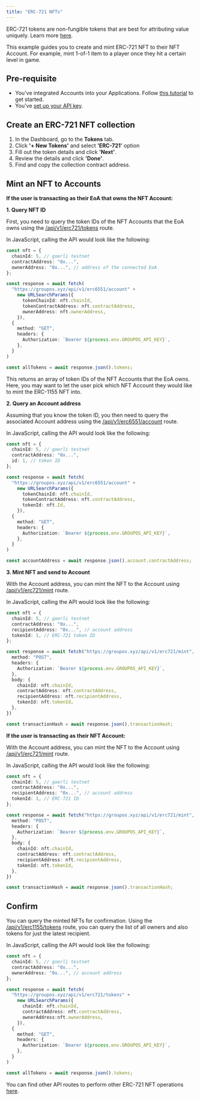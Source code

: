 ```yaml
---
title: "ERC-721 NFTs"
---
```


ERC-721 tokens are non-fungible tokens that are best for attributing value uniquely. Learn more [here](/tokens/erc721/overview).

This example guides you to create and mint ERC-721 NFT to their NFT Account. For example, mint 1-of-1 item to a player once they hit a certain level in game.

## Pre-requisite

- You've integrated Accounts into your Applications. Follow [this tutorial](/nft-accounts/getting-started) to get started.
- You've [set up your API key](/introduction/quickstart).

## Create an ERC-721 NFT collection

1. In the Dashboard, go to the **Tokens** tab.
2. Click **'+ New Tokens'** and select **'ERC-721'** option
3. Fill out the token details and click **'Next'**.
4. Review the details and click **'Done'**.
5. Find and copy the collection contract address.

## Mint an NFT to Accounts

**If the user is transacting as their EoA that owns the NFT Account:**

**1. Query NFT ID**
    
First, you need to query the token IDs of the NFT Accounts that the EoA owns using the [/api/v1/erc721/tokens](/api-reference/v1/erc721/get/tokens) route.

In JavaScript, calling the API would look like the following:

```typescript
const nft = {
  chainId: 5, // goerli testnet
  contractAddress: "0x...",
  ownerAddress: "0x...", // address of the connected EoA
};

const response = await fetch(
  "https://groupos.xyz/api/v1/erc6551/account" +
    new URLSearchParams({
      tokenChainId: nft.chainId,
      tokenContractAddress: nft.contractAddress,
      ownerAddress: nft.ownerAddress,
    }),
  {
    method: "GET",
    headers: {
      Authorization: `Bearer ${process.env.GROUPOS_API_KEY}`,
    },
  }
)

const allTokens = await response.json().tokens;
```

This returns an array of token IDs of the NFT Accounts that the EoA owns. Here, you may want to let the user pick which NFT Account they would like to mint the ERC-1155 NFT into.

**2. Query an Account address**

Assuming that you know the token ID, you then need to query the associated Account address using the [/api/v1/erc6551/account](/api-reference/v1/erc6551/get/account) route.

In JavaScript, calling the API would look like the following:

```typescript
const nft = {
  chainId: 5, // goerli testnet
  contractAddress: "0x...",
  id: 1, // token ID
};

const response = await fetch(
  "https://groupos.xyz/api/v1/erc6551/account" +
    new URLSearchParams({
      tokenChainId: nft.chainId,
      tokenContractAddress: nft.contractAddress,
      tokenId: nft.Id,
    }),
  {
    method: "GET",
    headers: {
      Authorization: `Bearer ${process.env.GROUPOS_API_KEY}`,
    },
  }
)

const accountAddress = await response.json().account.contractAddress;
```

**3. Mint NFT and send to Account**

With the Account address, you can mint the NFT to the Account using [/api/v1/erc721/mint](/api-reference/v1/erc721/post/mint) route.

In JavaScript, calling the API would look like the following:

```typescript
const nft = {
  chainId: 5, // goerli testnet
  contractAddress: "0x...",
  recipientAddress: "0x...", // account address
  tokenId: 1, // ERC-721 token ID
};

const response = await fetch("https://groupos.xyz/api/v1/erc721/mint", {
  method: "POST",
  headers: {
    Authorization: `Bearer ${process.env.GROUPOS_API_KEY}`,
  },
  body: {
    chainId: nft.chainId,
    contractAddress: nft.contractAddress,
    recipientAddress: nft.recipientAddress,
    tokenId: nft.tokenId,
  },
})

const transactionHash = await response.json().transactionHash;
```

**If the user is transacting as their NFT Account:**

With the Account address, you can mint the NFT to the Account using [/api/v1/erc721/mint](/api-reference/v1/erc721/post/mint) route.

In JavaScript, calling the API would look like the following:

```typescript
const nft = {
  chainId: 5, // goerli testnet
  contractAddress: "0x...",
  recipientAddress: "0x...", // account address
  tokenId: 1, // ERC-721 ID
};

const response = await fetch("https://groupos.xyz/api/v1/erc721/mint", {
  method: "POST",
  headers: {
    Authorization: `Bearer ${process.env.GROUPOS_API_KEY}`,
  },
  body: {
    chainId: nft.chainId,
    contractAddress: nft.contractAddress,
    recipientAddress: nft.recipientAddress,
    tokenId: nft.tokenId,
  },
})

const transactionHash = await response.json().transactionHash;
```

## Confirm 

You can query the minted NFTs for confirmation.
Using the [/api/v1/erc1155/tokens](/api-reference/v1/erc721/get/tokens) route, you can query the
list of all owners and also tokens for just the latest recipient.

In JavaScript, calling the API would look like the following:

```typescript
const nft = {
  chainId: 5, // goerli testnet
  contractAddress: "0x...",
  ownerAddress: "0x...", // account address
};

const response = await fetch(
  "https://groupos.xyz/api/v1/erc721/tokens" +
    new URLSearchParams({
      chainId: nft.chainId,
      contractAddress: nft.contractAddress,
      ownerAddress:nft.ownerAddress,
    }),
  {
    method: "GET",
    headers: {
      Authorization: `Bearer ${process.env.GROUPOS_API_KEY}`,
    },
  }
)

const allTokens = await response.json().tokens;
```

You can find other API routes to perform other ERC-721 NFT operations [here](http://localhost:3001/api-reference/v1/erc721/post/mint).